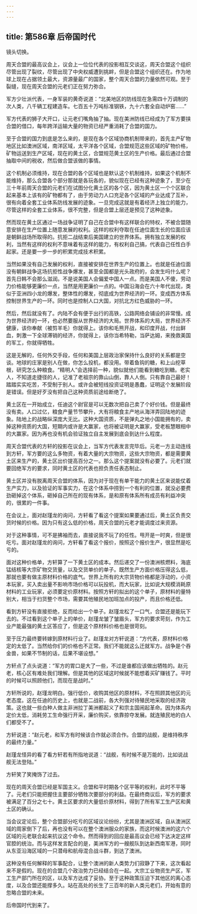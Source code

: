 ```yaml
---
---
---
```

title: 第586章 后帝国时代
---



镜头切换。

周天合盟的最高议会上，议会上一位位代表的投影相互交谈这，周天合盟这个组织尽管出现了裂纹，尽管出现了中央权威遭到挑衅，但是合盟这个组织还在。作为地球上现在占据领土最大，资源量最广的国家，整个周天合盟的力量依然可观。至于裂缝，现在周天合盟的元老们正在努力弥合。

军方少壮派代表，一身军装的黄奇说道：“北美地区的防线现在急需四十万调制的次人类，八千辆工程建造车。七百五十万吨标准钢铁，九十六套全自动炉窑……”

军方代表的狮子大开口，让元老们嘴角抽了抽。现在美洲防线已经成为了军方要挟合盟的借口，每年跨洋运输大量的物资已经严重消耗了合盟的国力。

至于合盟的国力到底是怎么来的，是现在各个区域协商机制带来的，首先主产矿物地区比如澳洲区域，南洋区域，太平洋各个区域，合盟规范这些区域的矿物价格，矿物运送到生产区域，现在的黄土区，合盟规范黄土区的生产价格。最后通过合盟抽取中间的税收，然后做合盟该做的事情。

这个机制必须维持，现在合盟的各个区域也是默认这个机制维持，如果这个机制不能维持，那么合盟各个部分那就是各玩各的，貌似现在已经有这种迹象了，至少在三十年前周天合盟的元老们在试图分化黄土区的各个区，因为黄土区一个个区联合起来基本上该有的矿物都有了，由于劳动力人口充足各个区域的产业达成了互补，很有向着全套工业体系防线发展的迹象。一旦完成这就是有着经济上独立的能力，尽管这样的全套工业体系，很不完整，但是合盟上层还是预见了这种迹象。

然而现在黄土区通过一场战争证明了自己在合盟中有这样联合的特权，不被合盟随意安排在生产位置上随意发展的权利。这样的权利夺取在任迪位面生长的位面应该是朝鲜战场所取得的。抗拒二战结束后美国建立的世界体系。拥有独立发展的权利，当然有这样的权利不意味着有这样的能力，有权利自己搞，代表自己任性白手起家。还是要一步一步的积累完成技术积累。

当然如果没有自己发展的权利，直接被安排在世界生产的位置上。也就是任迪位面没有朝鲜战争这场抗拒性战争爆发，甚至全国都是光头政府的，会发生吗什么呢？首先日韩不会那么滋润。不是说美国人会偏爱中国人一点。而是美国人不傻，劳动力价格能够更廉价一点，当然是用更廉价一点的。中国沿海会在六十年代出现，类似于亚洲四小龙的爆发，整体性的爆发，彻底成为世界经济的一环。变成西方体系控制世界生产的一环。同时也是控制人口大国，对抗北方红色威胁的一环。

然后，然后就没有了。内陆不会有便于出行的高铁，公路网络会铺设的非常慢。成为世界经济的一环，也必然要服从世界经济的大局。世界体系的大局，世界经济不健康，该你奉献（被剪羊毛）你就得上。该你和毛熊开战，和印度开战，付出鲜血，刺激一下全球滞销的经济，你就得上，该你当希特勒，当萨达姆，来挽救美国的军工，你就得牺牲。

这是无解的，任何外交手段，任何和美国上层政治家保持什么良好的关系都是空谈。地球的庄家是别人在做，你怎么投机，都没用。带着鱼钩的糖，和上山挖草根，研究怎么种粮食。“精明人”会选择前一种，貌似就他们能看到糖吃到糖。老实人，不知道走捷径的人，记准了老祖宗的靠山山倒，靠人人倒。只有靠自己最好！踏踏实实吃苦，不受制于别人。或许会被短线投资证明是愚蠢，证明这个发展阶段是错误。但是好歹没有把自己这种资质前途给断绝了。

黄土区在一开始成立，任迪这个尉官是可以无数次把自己卖了个好价钱。但是最终没有卖。人口过亿，粮食产量节节攀升，大有将粮食主产地从海洋弄回陆地的迹象。陆地上的战略纵深庞大无比。这种大国资质，不是弹丸之地小国能拥有的，卖掉这种资质的大国，短期内或许是大赢家，也将被证明是大赢家，受老板慧眼相中的大赢家。因为再也没有机会验证独立自主发展到底会到达什么程度。

周天合盟代表的方轩的投影在议会上，当军方代表发言完毕后。元老一方主动连线到方轩，军方要的这么多物资，有着大量的大宗物资，这些大宗物资，都是需要黄土区来生产的，黄土区出价提高百分之一。那么这个提案就没有必要了。元老们就要回绝军方的要求，同时黄土区的代表也担负责任表态制止。

黄土区并没有脱离周天合盟的体系，因为对于现在有单干能力的黄土区来说能仗着生产实力，以及验证的军事实力，在这个体系中捞到一个有利的位置，就没必要费劲砸掉这个体系，砸掉自己所在的现有体系，是和原有体系所有成员有利益冲突的，很累的一件事。

在会议上，面对赵瑾龙的询问，方轩看了看这个提案如果要通过后，黄土区负责交货时候的价格。因为只有这么低的价格，周天合盟的元老才能调度过来资源。

对于这种事情，可不是拂袖而去，直接说我不玩了的任性。甩开是一时爽，但是很吃亏。面对赵瑾龙的询问，方轩看了看这个报价，按照这个报价生产，很显然是吃亏的。

面对这种价格单，方轩算了一下黄土区的成本。然后递交了一份澳洲核燃料，海底锰结核等大宗矿物交货量，以及交货单价的单子。既然生产方面价格压得这么低，那就也要有做主原材料价格的底气。世界上所有的大宗货物价格都是浮动的，小资本玩家，买入卖出量不影响市场价格可以玩投机，而大玩家，比如说大规模消耗原材料的工业玩家，必须要定价原材料。按照方轩的拟出的这个单子，原材料的量特别大，相当于扫货整个市场，需要其他殖民地加班加点的投产，而且价格还低。

看到方轩没有直接拒绝，反而给出一个单子。赵瑾龙松了一口气，合盟还是能玩下去的。不过看到这个单子上的单价，赵瑾龙皱了皱眉头，军方的要求苛刻，作为工业产能最强的黄土区答应了，但是这个原材料价格也是很苛刻。

至于压力最终要转嫁到原材料行业了。赵瑾龙对方轩说道：“方代表，原材料价格定的太低了。当然给你们的价格也不正常。我们不能就这么迁就军方。战争是个吞金兽，如果不节制的话，后果不堪设想。”

方轩点了点头说道：“军方的胃口是大了一些，不过是谁都应该做出牺牲的。赵元老，核心区有难处我们理解。但是其他的区域这时候就不能想着买矿赚钱了。平时的时候可以照顾他们，而现在是战时。”

方轩所说的，赵瑾龙明白。强行低价，收购其他区的原材料，不在照顾其他区的元老态度。这在任迪的历史上，也就是二战前，各大列强对待殖民地采取的经济政策。这也就一些白种人做主非洲拉丁美洲都起义了和宗主国闹起革命。因为体系内定价太低，消耗劳工生命强行开采，廉价购买，依靠掠夺发展。就连殖民地的白人们都受不了。

方轩说道：“赵元老，和军方有时候该合作就必须合作。合盟的战舰，是维持秩序的最终力量。”

赵瑾龙怪异的看了看方轩若有所指地说道：“战舰，有时候不是万能的，比如说战舰无法登陆。”

方轩笑了笑掩饰了过去。

现在的周天合盟已经是军国主义。合盟和平时期各个区平等的权利，此时不平等了。元老们只能把握住主要部分牺牲次要部分的利益。在最终商议后，军方的要求被满足了百分之七十。黄土区要求的大量低价原材料，得到了所有军工生产区和黄土区的确认。

当会议定论后，整个合盟部分吃亏的区域议论纷纷，尤其是澳洲区域，自从澳洲区域的周家倒下了后，再也没有可以在整个澳洲服众的家族，而这时候澳洲的这六个区域的元老联合起来抗议这个命令。然而得到的回应是最高议会已经下达决定这样官腔的统治。而与这样发言配合的是，美洲军方的一艘舰队到达新西南军港，同时从东亚沿海区域的一只潜母和航母混合战斗群，到达了澳洲。

这种没有任何解释的军事配合，让整个澳洲的新人类势力们寂静了下来，这次看起来不是假的。现在的合盟几个政治势力已经结合在一起。大宗工业物资生产区，军工生产部门所在的区，以及军方达成了妥协。至于这种政策压迫下其他区的离心态度，以及合盟还能撑多久。站在高处的长生了三百年的新人类元老们，开始有意的忽略合盟的未来。

后帝国时代到来了。
